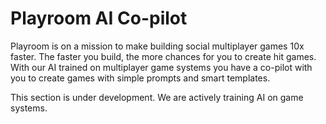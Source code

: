 
# Playroom AI Co-pilot

Playroom is on a mission to make building social multiplayer games 10x faster. The faster you build, the more chances for you to create hit games. With our AI trained on multiplayer game systems you have a co-pilot with you to create games with simple prompts and smart templates.

 
<Callout emoji="👷🏼‍♀️">
  This section is under development. We are actively training AI on game systems.
</Callout>